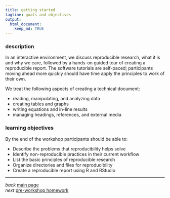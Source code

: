 ```yaml
---
title: getting started 
tagline: goals and objectives
output: 
  html_document:
    keep_md: TRUE
---
```


### description 

In an interactive environment, we discuss reproducible research, what it is and why we care, followed by a hands-on guided tour of creating a reproducible report. The software tutorials are self-paced; participants moving ahead more quickly should have time apply the principles to work of their own. 

We treat the following aspects of creating a technical document: 

- reading, manipulating, and analyzing data 
- creating tables and graphs 
- writing equations and in-line results 
- managing headings, references, and external media 

### learning objectives 

By the end of the workshop participants should be able to: 

- Describe the problems that reproducibility helps solve 
- Identify non-reproducible practices in their current workflow 
- List the basic principles of reproducible research 
- Organize directories and files for reproducibility 
- Create a reproducible report using R and RStudio





--- 
*back* [main page](../index.html)<br> 
*next* [pre-workshop homework](002_pre-hw.html) 

